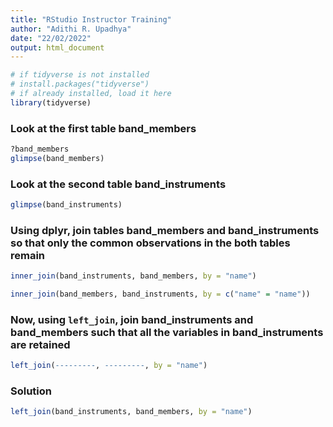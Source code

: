 ```yaml
---
title: "RStudio Instructor Training"
author: "Adithi R. Upadhya"
date: "22/02/2022"
output: html_document
---
```


```r
# if tidyverse is not installed 
# install.packages("tidyverse")
# if already installed, load it here
library(tidyverse)
```

### Look at the first table band_members

```r
?band_members
glimpse(band_members)
```
### Look at the second table band_instruments

```r
glimpse(band_instruments) 
```

### Using dplyr, join tables band_members and band_instruments so that only the common observations in the both tables remain

```r
inner_join(band_instruments, band_members, by = "name") 
```


```r
inner_join(band_members, band_instruments, by = c("name" = "name")) 
```

### Now, using `left_join`, join band_instruments and band_members such that all the variables in band_instruments are retained

```r
left_join(---------, ---------, by = "name") 
```

### Solution

```r
left_join(band_instruments, band_members, by = "name") 
```